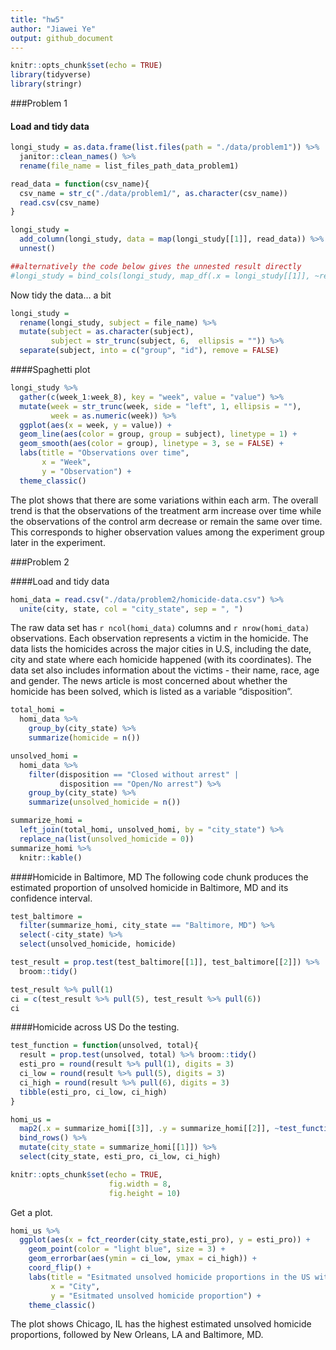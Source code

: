 ```yaml
---
title: "hw5"
author: "Jiawei Ye"
output: github_document
---
```


```r
knitr::opts_chunk$set(echo = TRUE)
library(tidyverse)
library(stringr)
```

###Problem 1

#### Load and tidy data

```r

longi_study = as.data.frame(list.files(path = "./data/problem1")) %>% 
  janitor::clean_names() %>% 
  rename(file_name = list_files_path_data_problem1)

read_data = function(csv_name){
  csv_name = str_c("./data/problem1/", as.character(csv_name))
  read.csv(csv_name)
}

longi_study = 
  add_column(longi_study, data = map(longi_study[[1]], read_data)) %>% 
  unnest()

##alternatively the code below gives the unnested result directly
#longi_study = bind_cols(longi_study, map_df(.x = longi_study[[1]], ~read_data(.x)))
```

Now tidy the data... a bit

```r
longi_study =
  rename(longi_study, subject = file_name) %>% 
  mutate(subject = as.character(subject), 
         subject = str_trunc(subject, 6,  ellipsis = "")) %>% 
  separate(subject, into = c("group", "id"), remove = FALSE)
```

####Spaghetti plot

```r
longi_study %>% 
  gather(c(week_1:week_8), key = "week", value = "value") %>% 
  mutate(week = str_trunc(week, side = "left", 1, ellipsis = ""), 
         week = as.numeric(week)) %>% 
  ggplot(aes(x = week, y = value)) +
  geom_line(aes(color = group, group = subject), linetype = 1) +
  geom_smooth(aes(color = group), linetype = 3, se = FALSE) +
  labs(title = "Observations over time", 
       x = "Week", 
       y = "Observation") +
  theme_classic() 
```

The plot shows that there are some variations within each arm. The overall trend is that the observations of the treatment arm increase over time while the observations of the control arm decrease or remain the same over time. This corresponds to higher observation values among the experiment group later in the experiment.  

###Problem 2

####Load and tidy data
```r
homi_data = read.csv("./data/problem2/homicide-data.csv") %>% 
  unite(city, state, col = "city_state", sep = ", ")
```

The raw data set has `r ncol(homi_data)` columns and `r nrow(homi_data)` observations. Each observation represents a victim in the  homicide. The data lists the homicides across the major cities in U.S, including the date, city and state where each homicide happened (with its coordinates). The data set also includes information about the victims - their name, race, age and gender. The news article is most concerned about whether the homicide has been solved, which is listed as a variable "disposition". 

```r
total_homi =  
  homi_data %>% 
    group_by(city_state) %>% 
    summarize(homicide = n())

unsolved_homi = 
  homi_data %>% 
    filter(disposition == "Closed without arrest" | 
           disposition == "Open/No arrest") %>% 
    group_by(city_state) %>% 
    summarize(unsolved_homicide = n())  

summarize_homi = 
  left_join(total_homi, unsolved_homi, by = "city_state") %>% 
  replace_na(list(unsolved_homicide = 0))
summarize_homi %>% 
  knitr::kable()
```

####Homicide in Baltimore, MD
The following code chunk produces the estimated proportion of unsolved homicide in Baltimore, MD and its confidence interval.  
```r
test_baltimore = 
  filter(summarize_homi, city_state == "Baltimore, MD") %>% 
  select(-city_state) %>% 
  select(unsolved_homicide, homicide)

test_result = prop.test(test_baltimore[[1]], test_baltimore[[2]]) %>% 
  broom::tidy()

test_result %>% pull(1)
ci = c(test_result %>% pull(5), test_result %>% pull(6))
ci
```

####Homicide across US
Do the testing.  
```r
test_function = function(unsolved, total){
  result = prop.test(unsolved, total) %>% broom::tidy()
  esti_pro = round(result %>% pull(1), digits = 3)
  ci_low = round(result %>% pull(5), digits = 3)
  ci_high = round(result %>% pull(6), digits = 3)
  tibble(esti_pro, ci_low, ci_high)
}

homi_us = 
  map2(.x = summarize_homi[[3]], .y = summarize_homi[[2]], ~test_function(.x, .y)) %>%
  bind_rows() %>% 
  mutate(city_state = summarize_homi[[1]]) %>% 
  select(city_state, esti_pro, ci_low, ci_high)
```

```r
knitr::opts_chunk$set(echo = TRUE, 
                      fig.width = 8,
                      fig.height = 10)
```


Get a plot.  
```r
homi_us %>% 
  ggplot(aes(x = fct_reorder(city_state,esti_pro), y = esti_pro)) +
    geom_point(color = "light blue", size = 3) +
    geom_errorbar(aes(ymin = ci_low, ymax = ci_high)) +
    coord_flip() +
    labs(title = "Esitmated unsolved homicide proportions in the US with confidence intervals", 
         x = "City", 
         y = "Esitmated unsolved homicide proportion") +
    theme_classic()
```

The plot shows Chicago, IL has the highest estimated unsolved homicide proportions, followed by New Orleans, LA and Baltimore, MD. 